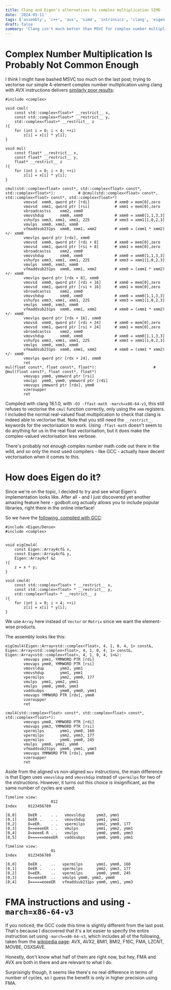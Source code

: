 ```yaml
---
title: Clang and Eigen's alternatives to complex multiplication SIMD
date: '2024-03-11'
tags: ['assembly', 'c++', 'avx', 'simd', 'intrinsics', 'clang', 'eigen']
draft: false
summary: "Clang isn't much better than MSVC for complex number multiplication, while Eigen is equivalent to GCC but uses slightly different instructions." 
---
```


# Complex Number Multiplication Is Probably Not Common Enough

I think I might have bashed MSVC too much on the last post; trying to vectorise our simple 4-element complex number multiplication using clang with AVX instructions delivers [similarly poor results](https://godbolt.org/z/35dGqTfKv):

```
#include <complex>

void cmul(
    const std::complex<float>* __restrict__ x,
    const std::complex<float>* __restrict__ y,
    std::complex<float>* __restrict__ z
){
    for (int i = 0; i < 4; ++i)
        z[i] = x[i] * y[i];
}

void mul(
    const float* __restrict__ x,
    const float* __restrict__ y,
    float* __restrict__ z
){
    for (int i = 0; i < 8; ++i)
        z[i] = x[i] * y[i];
}
```

```
cmul(std::complex<float> const*, std::complex<float> const*, std::complex<float>*):          # @cmul(std::complex<float> const*, std::complex<float> const*, std::complex<float>*)
        vmovsd  xmm0, qword ptr [rdi]           # xmm0 = mem[0],zero
        vmovsd  xmm1, qword ptr [rsi]           # xmm1 = mem[0],zero
        vbroadcastss    xmm2, xmm0
        vmovshdup       xmm0, xmm0              # xmm0 = xmm0[1,1,3,3]
        vshufps xmm3, xmm1, xmm1, 225           # xmm3 = xmm1[1,0,2,3]
        vmulps  xmm0, xmm3, xmm0
        vfmaddsub231ps  xmm0, xmm1, xmm2        # xmm0 = (xmm1 * xmm2) +/- xmm0
        vmovlps qword ptr [rdx], xmm0
        vmovsd  xmm0, qword ptr [rdi + 8]       # xmm0 = mem[0],zero
        vmovsd  xmm1, qword ptr [rsi + 8]       # xmm1 = mem[0],zero
        vbroadcastss    xmm2, xmm0
        vmovshdup       xmm0, xmm0              # xmm0 = xmm0[1,1,3,3]
        vshufps xmm3, xmm1, xmm1, 225           # xmm3 = xmm1[1,0,2,3]
        vmulps  xmm0, xmm3, xmm0
        vfmaddsub231ps  xmm0, xmm1, xmm2        # xmm0 = (xmm1 * xmm2) +/- xmm0
        vmovlps qword ptr [rdx + 8], xmm0
        vmovsd  xmm0, qword ptr [rdi + 16]      # xmm0 = mem[0],zero
        vmovsd  xmm1, qword ptr [rsi + 16]      # xmm1 = mem[0],zero
        vbroadcastss    xmm2, xmm0
        vmovshdup       xmm0, xmm0              # xmm0 = xmm0[1,1,3,3]
        vshufps xmm3, xmm1, xmm1, 225           # xmm3 = xmm1[1,0,2,3]
        vmulps  xmm0, xmm3, xmm0
        vfmaddsub231ps  xmm0, xmm1, xmm2        # xmm0 = (xmm1 * xmm2) +/- xmm0
        vmovlps qword ptr [rdx + 16], xmm0
        vmovsd  xmm0, qword ptr [rdi + 24]      # xmm0 = mem[0],zero
        vmovsd  xmm1, qword ptr [rsi + 24]      # xmm1 = mem[0],zero
        vbroadcastss    xmm2, xmm0
        vmovshdup       xmm0, xmm0              # xmm0 = xmm0[1,1,3,3]
        vshufps xmm3, xmm1, xmm1, 225           # xmm3 = xmm1[1,0,2,3]
        vmulps  xmm0, xmm3, xmm0
        vfmaddsub231ps  xmm0, xmm1, xmm2        # xmm0 = (xmm1 * xmm2) +/- xmm0
        vmovlps qword ptr [rdx + 24], xmm0
        ret
mul(float const*, float const*, float*):                         # @mul(float const*, float const*, float*)
        vmovups ymm0, ymmword ptr [rsi]
        vmulps  ymm0, ymm0, ymmword ptr [rdi]
        vmovups ymmword ptr [rdx], ymm0
        vzeroupper
        ret
```

Compiled with clang 18.1.0, with ```-O3 -ffast-math -march=x86-64-v3```, this still refuses to vectorise the ```cmul``` function correctly, only using the ```xmm``` registers. I included the normal real-valued float multiplication to check that clang is indeed able to vectorise that. Note that you still need the ```__restrict__``` keywords for the vectorisation to work. Using ```-ffast-math``` doesn't seem to do anything for us in the real float vectorisation, but it does make the complex-valued vectorisation less verbose.

There's probably not enough complex number math code out there in the wild, and so only the most used compilers - like GCC - actually have decent vectorisation when it comes to this.

# How does Eigen do it?

Since we're on the topic, I decided to try and see what Eigen's implementation looks like. After all - and I just discovered yet another amazing feature here - godbolt.org actually allows you to include popular libraries, right there in the online interface!

So we have the [following, compiled with GCC](https://godbolt.org/z/rcPn8Wf9a):

```
#include <Eigen/Dense>
#include <complex>


void eigCmul4(
    const Eigen::Array4cf& x,
    const Eigen::Array4cf& y,
    Eigen::Array4cf &z
){
    z = x * y;
}

void cmul4(
    const std::complex<float> * __restrict__ x,
    const std::complex<float> * __restrict__ y,
    std::complex<float> * __restrict__ z
){
    for (int i = 0; i < 4; ++i)
        z[i] = x[i] * y[i];
}
```

We use ```Array``` here instead of ```Vector``` or ```Matrix``` since we want the element-wise products.

The assembly looks like this:

```
eigCmul4(Eigen::Array<std::complex<float>, 4, 1, 0, 4, 1> const&, Eigen::Array<std::complex<float>, 4, 1, 0, 4, 1> const&, Eigen::Array<std::complex<float>, 4, 1, 0, 4, 1>&):
        vmovaps ymm1, YMMWORD PTR [rdi]
        vmovaps ymm0, YMMWORD PTR [rsi]
        vmovsldup       ymm3, ymm1
        vmovshdup       ymm1, ymm1
        vpermilps       ymm2, ymm0, 177
        vmulps  ymm1, ymm2, ymm1
        vmulps  ymm0, ymm0, ymm3
        vaddsubps       ymm0, ymm0, ymm1
        vmovaps YMMWORD PTR [rdx], ymm0
        vzeroupper
        ret

cmul4(std::complex<float> const*, std::complex<float> const*, std::complex<float>*):
        vmovups ymm0, YMMWORD PTR [rdi]
        vmovups ymm3, YMMWORD PTR [rsi]
        vpermilps       ymm1, ymm0, 160
        vpermilps       ymm2, ymm3, 177
        vpermilps       ymm0, ymm0, 245
        vmulps  ymm0, ymm2, ymm0
        vfmaddsub231ps  ymm0, ymm1, ymm3
        vmovups YMMWORD PTR [rdx], ymm0
        vzeroupper
        ret

```

Aside from the aligned vs non-aligned ```mov``` instructions, the main difference is that Eigen uses ```vmovsldup``` and ```vmovshdup``` instead of ```vpermilps``` for two of the instructions. However, it turns out this choice is insignificant, as the same number of cycles are used:

```
Timeline view:
                    012
Index     0123456789   

[0,0]     DeER .    . .   vmovsldup     ymm3, ymm1
[0,1]     DeER .    . .   vmovshdup     ymm1, ymm1
[0,2]     D=eER.    . .   vpermilps     ymm2, ymm0, 177
[0,3]     D==eeeeER . .   vmulps        ymm1, ymm2, ymm1
[0,4]     D=eeeeE-R . .   vmulps        ymm0, ymm0, ymm3
[0,5]     D======eeeeER   vaddsubps     ymm0, ymm0, ymm1

Timeline view:
                    01
Index     0123456789  

[0,0]     DeER .    ..   vpermilps      ymm1, ymm0, 160
[0,1]     DeER .    ..   vpermilps      ymm2, ymm3, 177
[0,2]     D=eER.    ..   vpermilps      ymm0, ymm0, 245
[0,3]     D==eeeER  ..   vmulps ymm0, ymm2, ymm0
[0,4]     D=====eeeeER   vfmaddsub231ps ymm0, ymm1, ymm3
```

# FMA instructions and using ```-march=x86-64-v3```

If you noticed, the GCC code this time is slightly different from the last post. That's because I discovered that it's a lot easier to specify the entire instruction _set_ using ```-march=x86-64-v3```, which includes all of the following, taken from the [wikipedia page](https://en.wikipedia.org/wiki/X86-64): AVX, AVX2, BMI1, BMI2, F16C, FMA, LZCNT, MOVBE, OSXSAVE.

Honestly, don't know what half of them are right now, but hey, FMA and AVX are both in there and are relevant to what I do.

Surprisingly though, it seems like there's no real difference in terms of number of cycles, so I guess the benefit is only in higher precision using FMA.

